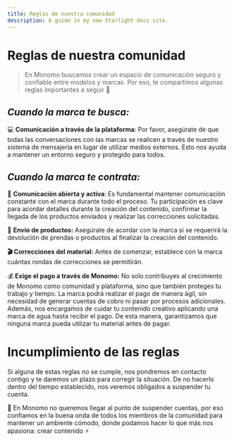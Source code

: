 ```yaml
---
title: Reglas de nuestra comunidad
description: A guide in my new Starlight docs site.
---
```


# Reglas de nuestra comunidad

> En Monomo buscamos crear un espacio de comunicación seguro y confiable entre modelos y marcas. Por eso, te compartimos algunas reglas importantes a seguir 📏
> 

## *Cuando la marca te busca:*

💻 **Comunicación a través de la plataforma**: Por favor, asegúrate de que todas las conversaciones con las marcas se realicen a través de nuestro sistema de mensajería en lugar de utilizar medios externos. Esto nos ayuda a mantener un entorno seguro y protegido para todos.

## *Cuando la marca te contrata:*

💬 **Comunicación abierta y activa**: Es fundamental mantener comunicación constante con el marca durante todo el proceso. Tu participación es clave para acordar detalles durante la creación del contenido, confirmar la llegada de los productos enviados y realizar las correcciones solicitadas.

👗 **Envío de productos:** Asegúrate de acordar con la marca si se requerirá la devolución de prendas o productos al finalizar la creación del contenido.

**🎬 Correcciones del material:** Antes de comenzar, establece con la marca cuántas rondas de correcciones se permitirán.

💰 **Exige el pago a través de Monomo:** No solo contribuyes al crecimiento de Monomo como comunidad y plataforma, sino que también proteges tu trabajo y tiempo. La marca podrá realizar el pago de manera ágil, sin necesidad de generar cuentas de cobro ni pasar por procesos adicionales. Además, nos encargamos de cuidar tu contenido creativo aplicando una marca de agua hasta recibir el pago. De esta manera, garantizamos que ninguna marca pueda utilizar tu material antes de pagar.

# Incumplimiento de las reglas

Si alguna de estas reglas no se cumple, nos pondremos en contacto contigo y te daremos un plazo para corregir la situación. De no hacerlo dentro del tiempo establecido, nos veremos obligados a suspender tu cuenta.

💜 En Monomo no queremos llegar al punto de suspender cuentas, por eso confiamos en la buena onda de todos los miembros de la comunidad para mantener un ambiente cómodo, donde podamos hacer lo que más nos apasiona: crear contenido ⚡

</aside>

</aside>
